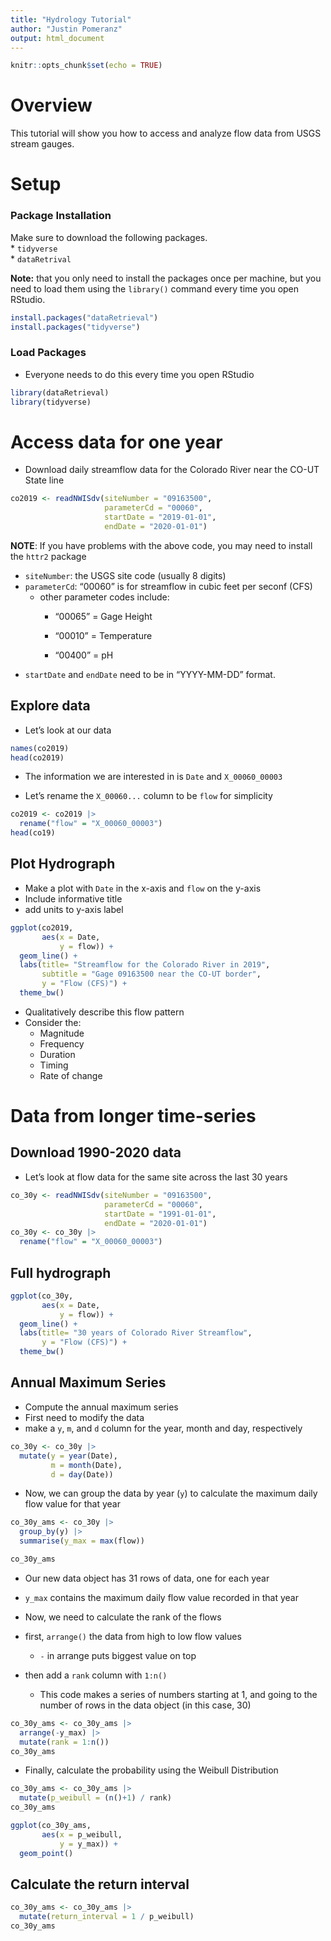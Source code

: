 ```yaml
---
title: "Hydrology Tutorial"
author: "Justin Pomeranz"
output: html_document
---
```


```r
knitr::opts_chunk$set(echo = TRUE)
```

# Overview  

This tutorial will show you how to access and analyze flow data from USGS stream gauges. 

# Setup  

### Package Installation  

Make sure to download the following packages.  
* `tidyverse`  
* `dataRetrival`  

**Note:** that you only need to install the packages once per machine, but you need to load them using the `library()` command every time you open RStudio.  

```r
install.packages("dataRetrieval")
install.packages("tidyverse")
```

### Load Packages  

* Everyone needs to do this every time you open RStudio  
```r
library(dataRetrieval)
library(tidyverse)
```

# Access data for one year  

* Download daily streamflow data for the Colorado River near the CO-UT State line  

```r
co2019 <- readNWISdv(siteNumber = "09163500",
                     parameterCd = "00060",
                     startDate = "2019-01-01",
                     endDate = "2020-01-01")
```

**NOTE**: If you have problems with the above code, you may need to install the `httr2` package  

* `siteNumber`: the USGS site code (usually 8 digits)  
* `parameterCd`: "00060" is for streamflow in cubic feet per seconf (CFS)    
  * other parameter codes include:  
    * "00065"	= Gage Height  
    
    * "00010"	= Temperature  
    
    * "00400"	= pH  
* `startDate` and `endDate` need to be in "YYYY-MM-DD" format.  

## Explore data  

* Let's look at our data  

```r
names(co2019)
head(co2019)
```

* The information we are interested in is `Date` and `X_00060_00003`  

* Let's rename the `X_00060...` column to be `flow` for simplicity  

```r
co2019 <- co2019 |>
  rename("flow" = "X_00060_00003")
head(co19)
```

## Plot Hydrograph  

* Make a plot with `Date` in the x-axis and `flow` on the y-axis  
* Include informative title  
* add units to y-axis label  

```r
ggplot(co2019, 
       aes(x = Date, 
           y = flow)) +
  geom_line() +
  labs(title= "Streamflow for the Colorado River in 2019",
       subtitle = "Gage 09163500 near the CO-UT border",
       y = "Flow (CFS)") +
  theme_bw()
```
* Qualitatively describe this flow pattern  
* Consider the:  
  * Magnitude  
  * Frequency  
  * Duration  
  * Timing  
  * Rate of change  
  
# Data from longer time-series  

## Download 1990-2020 data  

* Let's look at flow data for the same site across the last 30 years  

```r
co_30y <- readNWISdv(siteNumber = "09163500",
                     parameterCd = "00060",
                     startDate = "1991-01-01",
                     endDate = "2020-01-01")
co_30y <- co_30y |>
  rename("flow" = "X_00060_00003")
```

## Full hydrograph  
```r
ggplot(co_30y, 
       aes(x = Date, 
           y = flow)) +
  geom_line() +
  labs(title= "30 years of Colorado River Streamflow",
       y = "Flow (CFS)") +
  theme_bw()
```

## Annual Maximum Series  

* Compute the annual maximum series  
* First need to modify the data  
* make a `y`, `m`, and `d` column for the year, month and day, respectively  

```r
co_30y <- co_30y |>
  mutate(y = year(Date),
         m = month(Date),
         d = day(Date))
```

* Now, we can group the data by year (`y`) to calculate the maximum daily flow value for that year  

```r
co_30y_ams <- co_30y |>
  group_by(y) |>
  summarise(y_max = max(flow))

co_30y_ams
```
* Our new data object has 31 rows of data, one for each year  
* `y_max` contains the maximum daily flow value recorded in that year  

* Now, we need to calculate the rank of the flows  
* first, `arrange()` the data from high to low flow values  
  * `-` in arrange puts biggest value on top  
* then add a `rank` column with `1:n()`  
  * This code makes a series of numbers starting at 1, and going to the number of rows in the data object (in this case, 30)

```r
co_30y_ams <- co_30y_ams |>
  arrange(-y_max) |>
  mutate(rank = 1:n()) 
co_30y_ams
```
* Finally, calculate the probability using the Weibull Distribution  

```r
co_30y_ams <- co_30y_ams |>
  mutate(p_weibull = (n()+1) / rank) 
co_30y_ams
```


```r
ggplot(co_30y_ams,
       aes(x = p_weibull,
           y = y_max)) +
  geom_point()
```

## Calculate the return interval

```r
co_30y_ams <- co_30y_ams |>
  mutate(return_interval = 1 / p_weibull) 
co_30y_ams
```